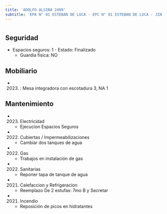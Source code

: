 ```yaml
---
title: 'ADOLFO ALSINA 2499'
subtitle: 'EPA N° 01 ESTEBAN DE LUCA - EPC N° 01 ESTEBAN DE LUCA - JIN A (EPCJS 01/06°)'
---
```


#


## Seguridad

*  Espacios seguros: 1 - Estado: Finalizado 
    + Guardia física: NO





## Mobiliario

*  (2023) : Mesa integradora con escotadura 3, NA 1 





## Mantenimiento

*  (2023) Electricidad 
    + Ejecucion Espacios Seguros

*  (2022) Cubiertas / Impermeabilizaciones 
    + Cambiar dos tanques de agua

*  (2022) Gas 
    + Trabajos en instalación de gas

*  (2022) Sanitarias 
    + Reponer tapa de tanque de agua

*  (2021) Calefaccion y Refrigeracion 
    + Reemplazo De 2 estufas: 7mo B y Secretar

*  (2021) Incendio 
    + Reposición de picos en hidratantes



